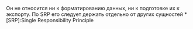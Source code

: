 Он не относится ни к форматированию данных, ни к подготовке их к экспорту. По SRP его следует держать отдельно от других сущностей
*[SRP]:Single Responsibility Principle
